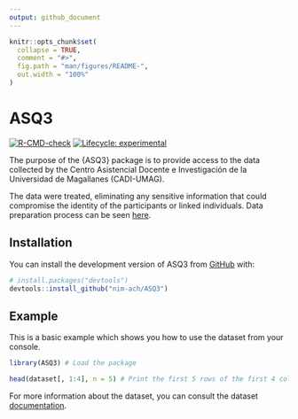 ```yaml
---
output: github_document
---
```


<!-- README.md is generated from README.Rmd. Please edit that file -->

```r
knitr::opts_chunk$set(
  collapse = TRUE,
  comment = "#>",
  fig.path = "man/figures/README-",
  out.width = "100%"
)
```

# ASQ3

<!-- badges: start -->
[![R-CMD-check](https://github.com/nim-ach/ASQ3/workflows/R-CMD-check/badge.svg)](https://github.com/nim-ach/ASQ3/actions)
[![Lifecycle: experimental](https://img.shields.io/badge/lifecycle-experimental-orange.svg)](https://lifecycle.r-lib.org/articles/stages.html#experimental)
<!-- badges: end -->

The purpose of the {ASQ3} package is to provide access to the data collected by the Centro Asistencial Docente e Investigación de la Universidad de Magallanes (CADI-UMAG). 

The data were treated, eliminating any sensitive information that could compromise the identity of the participants or linked individuals. Data preparation process can be seen [here](reference/data-prep.html).

## Installation

You can install the development version of ASQ3 from [GitHub](https://github.com/) with: 

``` r
# install.packages("devtools")
devtools::install_github("nim-ach/ASQ3")
```

## Example

This is a basic example which shows you how to use the dataset from your <i class="fab fa-r-project"></i> console.

```r
library(ASQ3) # Load the package

head(dataset[, 1:4], n = 5) # Print the first 5 rows of the first 4 columns
```

For more information about the dataset, you can consult the dataset [documentation](https://nim-ach.github.io/ASQ3/reference/dataset.html).

